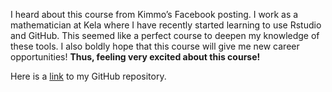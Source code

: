 

I heard about this course from Kimmo's Facebook posting. I work as a mathematician at Kela where I have recently started learning to use Rstudio and GitHub. This seemed like a perfect course to deepen my knowledge of these tools. 
I also boldly hope that this course will give me new career opportunities! 
**Thus, feeling very excited about this course!** 

Here is a [link](https://github.com/marjopyy/IODS-project) to 
my GitHub repository.






